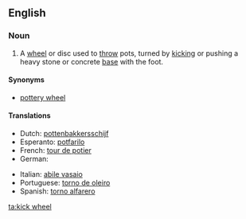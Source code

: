 ==English==

===Noun===
{{en-noun|kick wheels}}

# {{context|ceramics|lang=en}} A [[wheel]] or disc used to [[throw]] pots, turned by [[kick]]ing or pushing a heavy stone or concrete [[base]] with the foot.

====Synonyms====
* [[pottery wheel]]

====Translations====
{{trans-top|A wheel or disc used to throw pots, turned by kicking or pushing a heavy stone or concrete base with the foot}}
* Dutch: [[pottenbakkersschijf]] {{f}}
* Esperanto: [[potfarilo]]
* French: [[tour de potier]] {{m}}
* German: {{t-|de|Töpferscheibe|f}}
{{trans-mid}}
* Italian: [[abile vasaio]] {{m}}
* Portuguese: [[torno de oleiro]] {{m}}
* Spanish: [[torno alfarero]] {{m}}
{{trans-bottom}}

[[ta:kick wheel]]